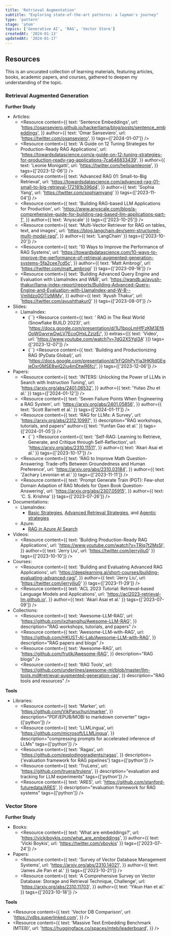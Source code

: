 ```yaml
---
title: 'Retrieval Augmentation'
subtitle: "Exploring state-of-the-art patterns: a layman's journey"
type: 'pattern'
stage: 'atom'
topics: ['Generative AI', 'RAG', 'Vector Store']
createdAt: '2024-01-13'
updatedAt: '2024-01-17'
---
```


## Resources

This is an uncurated collection of learning materials, featuring articles, books, academic papers, and courses, gathered to deepen my understanding of the topic.

### Retrieval Augmented Generation

**Further Study**

- Articles:
  - <Resource
      content={{
        text: 'Sentence Embeddings',
        url: 'https://osanseviero.github.io/hackerllama/blog/posts/sentence_embeddings',
      }}
      author={{
        text: 'Omar Sanseviero',
        url: 'https://twitter.com/osanseviero',
      }}
      tags={['2024-01-07']}
    />
  - <Resource
      content={{
        text: 'A Guide on 12 Tuning Strategies for Production-Ready RAG Applications',
        url: 'https://towardsdatascience.com/a-guide-on-12-tuning-strategies-for-production-ready-rag-applications-7ca646833439',
      }}
      author={{
        text: 'Leonie Monigatti',
        url: 'https://twitter.com/helloiamleonie',
      }}
      tags={['2023-12-06']}
    />
  - <Resource
      content={{
        text: 'Advanced RAG 01: Small-to-Big Retrieval',
        url: 'https://towardsdatascience.com/advanced-rag-01-small-to-big-retrieval-172181b396d4',
      }}
      author={{ text: 'Sophia Yang', url: 'https://twitter.com/sophiamyang' }}
      tags={['2023-11-04']}
    />
  - <Resource
      content={{
        text: 'Building RAG-based LLM Applications for Production',
        url: 'https://www.anyscale.com/blog/a-comprehensive-guide-for-building-rag-based-llm-applications-part-1',
      }}
      author={{ text: 'Anyscale' }}
      tags={['2023-10-25']}
    />
  - <Resource
      content={{
        text: 'Multi-Vector Retriever for RAG on tables, text, and images',
        url: 'https://blog.langchain.dev/semi-structured-multi-modal-rag/',
      }}
      author={{ text: 'LangChain' }}
      tags={['2023-10-20']}
    />
  - <Resource
      content={{
        text: '10 Ways to Improve the Performance of RAG Systems',
        url: 'https://towardsdatascience.com/10-ways-to-improve-the-performance-of-retrieval-augmented-generation-systems-5fa2cee7cd5c',
      }}
      author={{ text: 'Matt Ambrogi', url: 'https://twitter.com/matt_ambrogi' }}
      tags={['2023-09-18']}
    />
  - <Resource
      content={{
        text: 'Building Advanced Query Engine and Evaluation with LlamaIndex and W&B',
        url: 'https://wandb.ai/ayush-thakur/llama-index-report/reports/Building-Advanced-Query-Engine-and-Evaluation-with-LlamaIndex-and-W-B--Vmlldzo0OTIzMjMy',
      }}
      author={{ text: 'Ayush Thakur', url: 'https://twitter.com/ayushthakur0' }}
      tags={['2023-08-01']}
    />
- Slides:
  - LlamaIndex:
    - {``} <Resource
      content={{
          text: ' RAG in The Real World (Snowflake BUILD 2023)',
          url: 'https://docs.google.com/presentation/d/1IJ1bpoLmHfFzKM3Ef6OoWGwvrwDwLV7EcoOHxLZzizE/',
        }}
      extras={[{ text: 'Video', url: 'https://www.youtube.com/watch?v=7dG2X5Ygl3A' }]}
      tags={['2023-12-07']}
      />
    - {``} <Resource
      content={{
          text: 'Building and Productionizing RAG (PyData Global)',
          url: 'https://docs.google.com/presentation/d/1rFQ0hPyYja3HKRdGEgjeDxr0MSE8wiQ2iu4mDtwR6fc/',
        }}
      tags={['2023-12-06']}
      />
- Papers:
  - <Resource
      content={{
        text: 'INTERS: Unlocking the Power of LLMs in Search with Instruction Tuning',
        url: 'https://arxiv.org/abs/2401.06532',
      }}
      author={{ text: 'Yutao Zhu et al.' }}
      tags={['2024-01-12']}
    />
  - <Resource
      content={{
        text: 'Seven Failure Points When Engineering a RAG System',
        url: 'https://arxiv.org/abs/2401.05856',
      }}
      author={{ text: 'Scott Barnett et al.' }}
      tags={['2024-01-11']}
    />
  - <Resource
      content={{
        text: 'RAG for LLMs: A Survey',
        url: 'https://arxiv.org/abs/2312.10997',
      }}
      description="RAG workshops, tutorials, and papers"
      author={{ text: 'Yunfan Gao et al.' }}
      tags={['2024-01-05']}
    />
    - {``} <Resource
      content={{
        text: 'Self-RAG: Learning to Retrieve, Generate, and Critique through Self-Reflection',
        url: 'https://arxiv.org/abs/2310.11511',
      }}
      author={{ text: 'Akari Asai et al.' }}
      tags={['2023-10-17']}
    />
  - <Resource
      content={{
        text: 'RAG to Improve Math Question-Answering: Trade-offs Between Groundedness and Human Preference',
        url: 'https://arxiv.org/abs/2310.03184',
      }}
      author={{ text: 'Zachary Levonian et al.' }}
      tags={['2023-11-11']}
    />
  - <Resource
      content={{
        text: 'Prompt Generate Train (PGT): Few-shot Domain Adaption of RAG Models for Open Book Question-Answering',
        url: 'https://arxiv.org/abs/2307.05915',
      }}
      author={{ text: 'C. S. Krishna' }}
      tags={['2023-07-26']}
    />
- Documentations:
  - LlamaIndex:
    - [Basic Strategies](https://docs.llamaindex.ai/en/stable/optimizing/basic_strategies/basic_strategies.html), [Advanced Retrieval Strategies](https://docs.llamaindex.ai/en/stable/optimizing/advanced_retrieval/advanced_retrieval.html), and [Agentic strategies](https://docs.llamaindex.ai/en/stable/optimizing/agentic_strategies/agentic_strategies.html)
  - Azure:
    - [RAG in Azure AI Search](https://learn.microsoft.com/en-us/azure/search/retrieval-augmented-generation-overview)
- Videos:
  - <Resource
      content={{
        text: 'Building Production-Ready RAG Applications',
        url: 'https://www.youtube.com/watch?v=TRjq7t2Ms5I',
      }}
      author={{ text: 'Jerry Liu', url: 'https://twitter.com/jerryjliu0' }}
      tags={['2023-10-10']}
    />
- Courses:
  - <Resource
      content={{
        text: 'Building and Evaluating Advanced RAG Applications',
        url: 'https://deeplearning.ai/short-courses/building-evaluating-advanced-rag/',
      }}
      author={{ text: 'Jerry Liu', url: 'https://twitter.com/jerryjliu0' }}
      tags={['2023-11-29']}
    />
  - <Resource
      content={{
        text: 'ACL 2023 Tutorial: Retrieval-based Language Models and Applications',
        url: 'https://acl2023-retrieval-lm.github.io',
      }}
      author={{ text: 'Akari Asai et al.' }}
      tags={['2023-07-09']}
    />
- Collections:
  - <Resource
      content={{
        text: 'Awesome-LLM-RAG',
        url: 'https://github.com/jxzhangjhu/Awesome-LLM-RAG',
      }}
      description="RAG workshops, tutorials, and papers"
    />
  - <Resource
      content={{
        text: 'Awesome-LLM-with-RAG',
        url: 'https://github.com/HKUST-AI-Lab/Awesome-LLM-with-RAG',
      }}
      description="RAG papers and blogs"
    />
  - <Resource
      content={{
        text: 'Awesome-RAG',
        url: 'https://github.com/frutik/Awesome-RAG',
      }}
      description="RAG blogs"
    />
  - <Resource
      content={{
        text: 'RAG Tools',
        url: 'https://github.com/underlines/awesome-ml/blob/master/llm-tools.md#retrieval-augmented-generation-rag',
      }}
      description="RAG tools and resources"
    />

**Tools**

- Libraries:
  - <Resource
      content={{
        text: 'Marker',
        url: 'https://github.com/VikParuchuri/marker',
      }}
      description="PDF/EPUB/MOBI to markdown converter"
      tags={['python']}
    />
  - <Resource
      content={{
        text: 'LLMLingua',
        url: 'https://github.com/microsoft/LLMLingua',
      }}
      description="compressing prompts for accelerated inference of LLMs"
      tags={['python']}
    />
  - <Resource
      content={{
        text: 'Ragas',
        url: 'https://github.com/explodinggradients/ragas',
      }}
      description={'evaluation framework for RAG pipelines'}
      tags={['python']}
    />
  - <Resource
      content={{
        text: 'TruLens',
        url: 'https://github.com/truera/trulens',
      }}
      description="evaluation and tracking for LLM experiments"
      tags={['python']}
    />
  - <Resource
      content={{
        text: 'ARES',
        url: 'https://github.com/stanford-futuredata/ARES',
      }}
      description="evaluation framework for RAG systems"
      tags={['python']}
    />

### Vector Store

**Further Study**

- Books:
  - <Resource
      content={{
        text: 'What are embeddings?',
        url: 'https://vickiboykis.com/what_are_embeddings',
      }}
      author={{ text: 'Vicki Boykis', url: 'https://twitter.com/vboykis' }}
      tags={['2023-07-24']}
    />
- Papers:
  - <Resource
      content={{
        text: 'Survey of Vector Database Management Systems',
        url: 'https://arxiv.org/abs/2310.14021',
      }}
      author={{ text: 'James Jie Pan et al.' }}
      tags={['2023-10-21']}
    />
  - <Resource
      content={{
        text: 'A Comprehensive Survey on Vector Database: Storage and Retrieval Technique, Challenge',
        url: 'https://arxiv.org/abs/2310.11703',
      }}
      author={{ text: 'Yikun Han et al.' }}
      tags={['2023-10-18']}
    />

**Tools**

- <Resource
    content={{
      text: 'Vector DB Comparison',
      url: 'https://vdbs.superlinked.com',
    }}
  />
- <Resource
    content={{
      text: 'Massive Text Embedding Benchmark (MTEB)',
      url: 'https://huggingface.co/spaces/mteb/leaderboard',
    }}
  />
